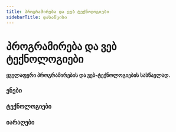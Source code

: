 ```yaml
---
title: პროგრამირება და ვებ ტექნოლოგიები
sidebarTitle: დასაწყისი
---
```


# პროგრამირება და ვებ ტექნოლოგიები
**ყველაფერი პროგრამირების და ვებ-ტექნოლოგიების სასწავლად.**


### ენები
<Cards>
  <Cards.Card
    title="HTML"
    href="/html"
  />
  <Cards.Card
    title="CSS"
    href="#"
  />
  <Cards.Card
    title="JavaScript"
    href="#"
  />
  <Cards.Card
    title="TypeScript"
    href="#"
  />
  <Cards.Card
    title="Python"
    href="#"
  />
  <Cards.Card
    title="SQL"
    href="#"
  />
  <Cards.Card
    title="Java"
    href="#"
  />
  <Cards.Card
    title="C"
    href="#"
  />
</Cards>

### ტექნოლოგიები
<Cards>
  <Cards.Card
    title="React"
    href="/"
  />
  <Cards.Card
    title="Angular"
    href="#"
  />
  <Cards.Card
    title="Django"
    href="#"
  />
  <Cards.Card
    title="Flask"
    href="#"
  />
  <Cards.Card
    title="Laravel"
    href="#"
  />
  <Cards.Card
    title="Wordpress"
    href="#"
  />
  <Cards.Card
    title="Drupal"
    href="#"
  />
</Cards>


### იარაღები
<Cards>
  <Cards.Card
    title="კოდის ედიტორი"
    href="/tools/code-editor"
  />
  <Cards.Card
    title="Git / Github"
    href="/tools/git"
  />
</Cards>